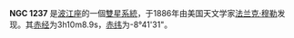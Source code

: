 {{Unreferenced|time=2022-02-16T02:11:22+00:00}}
{{Infobox galaxy
| name = [[NGC天體表|NGC]] 1237
| image = [[File:NGC_1237_DSS.jpg|NGC 1237]]
}}
{{NGCInfoBox|NGCID=NGC 1237|發現者=法蘭克·穆勒|發現日期=1886年-月-日|其他編號=|曆元=J2000.0|赤經=3時10分8.9秒
|赤緯=-8°41'31"|星座=波江座|星體=雙星系統|星等=|表面亮度=|藍等=}}

'''NGC 1237''' 是[[波江座|波江座]]的一個[[雙星系統|雙星系統]]，于1886年由美国天文学家[[法兰克·穆勒|法兰克·穆勒]]发现。其[[赤经|赤经]]为3h10m8.9s，[[赤纬|赤纬]]为-8°41'31"。

{{NGCReference|1237}}
{{Catalogs|NGC=1237}}